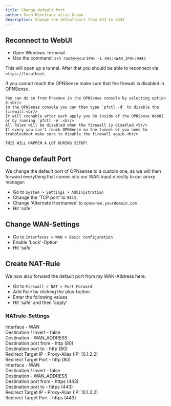 ```yaml
---
title: Change default Port
author: Sven Rönnfranz alias Grewo
description: Change the defaultport from 443 to 9443
---
```



## Reconnect to WebUI
* Open Windows Terminal
* Use the command: `ssh root@<yourIP4> -L 443:<WAN_IP4>:9443`

This will open up a tunnel. After that you should be able to reconnect via `https://localhost`.
<Aside>
    If you cannot reach the OPNSense make sure that the firewall is disabled in OPNSense.

    You can do so from Proxmox in the OPNSense console by selecting option 8.<br/>
    In the OPNSense console you can then type `pfctl -d` to disable the firewall.<br/>
    It will reenable after each apply you do inside of the OPNSense WebUI or by running `pfctl -e`.<br/>
    All Rules will be disabled when the firewall is disabled.<br/>
    If every you can’t reach OPNSense on the tunnel or you need to trubbleshoot make sure to disable the firewall again.<br/>

    THIS WILL HAPPEN A LOT DURING SETUP!
</Aside>

## Change default Port
We change the default port of OPNsense to a custom one, as we will then forward everything that comes into our WAN input directly to our proxy manager:

* Go to `System > Settings > Administration`
* Change the 'TCP port' to `9443`
* Change 'Alternate Hostnames' to `opnsense.yourdomain.com`
* Hit 'safe'

## Change WAN-Settings
* Go to `Interfaces > WAN > Basic configuration`
* Enable 'Lock'-Option 
* Hit 'safe'

## Create NAT-Rule
We now also forward the default port from my WAN-Address here.
* Go to `Firewall > NAT > Port Forward`
* Add Rule by clicking the plus-button
* Enter the following values
* Hit 'safe' and then 'apply'

### NATrule-Settings
<Tabs>
    <TabItem label="Port 80 / http">
        Interface               -   WAN<br/>
        Destination / Invert    -   false<br/>
        Destination             -   WAN_ADDRESS<br/>
        Destination port from   -   http (80)<br/>
        Destination port to     -   http (80)<br/>
        Redirect Target IP      -   Proxy-Alias (IP: 10.1.2.2)<br/>
        Redirect Target Port    -   http (80)<br/>
    </TabItem>
    <TabItem label="Port 443 / https">
        Interface               -   WAN<br/>
        Destination / Invert    -   false<br/>
        Destination             -   WAN_ADDRESS<br/>
        Destination port from   -   https (443)<br/>
        Destination port to     -   https (443)<br/>
        Redirect Target IP      -   Proxy-Alias (IP: 10.1.2.2)<br/>
        Redirect Target Port    -   https (443)<br/>
    </TabItem>
</Tabs>
